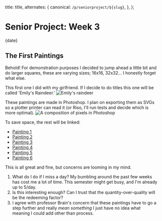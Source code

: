 
  title: title,
  alternates: {
    canonical: `/p/seniorproject/${slug}`,
  },
};

<div className="pt-12 pb-6">
  <h1>Senior Project: Week 3</h1>
  <div className="mt-4 text-sm text-neutral-600 dark:text-neutral-400">
    {date}
  </div>
</div>

## The First Paintings

Behold! For demonstration purposes I decided to jump ahead a little bit and do larger squares, 
these are varying sizes; 16x16, 32x32... I honestly forget what else.


This first one I did with my girlfriend. If I decide to do titles this one will be called 'Emily's Raindeer.'
![Emily's raindeer](/seniorproject/paintings/painting7.png)

These paintings are made in Photoshop. I plan on exporting them as SVGs so a plotter printer can read it (or Riso, 
I'll run tests and decide which is more optimal).
![A composition of pixels in Photoshop](/seniorproject/workflow.png)

To save space, the rest will be linked:

- [Painting 1](/seniorproject/paintings/painting1.png)
- [Painting 2](/seniorproject/paintings/painting2.png)
- [Painting 3](/seniorproject/paintings/painting3.png)
- [Painting 4](/seniorproject/paintings/painting4.png)
- [Painting 5](/seniorproject/paintings/painting5.png)
- [Painting 6](/seniorproject/paintings/painting6.png)

This is all great and fine, but concerns are looming in my mind.
1. What do I do if I miss a day? My bumbling around the past few weeks has cost me a lot of time. This semester
might get busy, and I'm already up to 5/day.
2. Is this interesting enough? Can I trust that the quantity-over-quality will be the redeeming factor?
3. I agree with professor Brain's concern that these paintings have to go a step further and really *mean something* 
I just have no idea what meaning I could add other than process.
